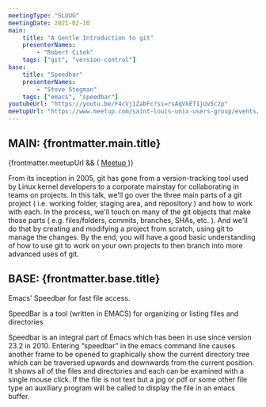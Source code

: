 ```yaml
---
meetingType: "SLUUG"
meetingDate: 2021-02-10
main:
    title: "A Gentle Introduction to git"
    presenterNames:
        - "Robert Citek"
    tags: ["git", "version-control"]
base:
    title: "Speedbar"
    presenterNames:
        - "Steve Stegman"
    tags: ["emacs", "speedbar"]
youtubeUrl: "https://youtu.be/F4cVj1ZabFc?si=rsAqVkET1jUv5czp"
meetupUrl: "https://www.meetup.com/saint-louis-unix-users-group/events/275750179/"
---
```



## **MAIN:** {frontmatter.main.title}

<MeetingPresenter presenterNames={frontmatter.main.presenterNames} />
{frontmatter.meetupUrl && (
    <a href={frontmatter.meetupUrl}>
        <Icon name="mdi:meetup" class="inline" />
        Meetup
    </a>
)}

From its inception in 2005, git has gone from a version-tracking tool used by Linux kernel developers to a corporate mainstay for collaborating in teams on projects. In this talk, we'll go over the three main parts of a git project ( i.e. working folder, staging area, and repository ) and how to work with each. In the process, we'll touch on many of the git objects that make those parts ( e.g. files/folders, commits, branches, SHAs, etc. ). And we'll do that by creating and modifying a project from scratch, using git to manage the changes. By the end, you will have a good basic understanding of how to use git to work on your own projects to then branch into more advanced uses of git.

<Tags tags={frontmatter.main.tags} />

## **BASE:** {frontmatter.base.title}

<MeetingPresenter presenterNames={frontmatter.base.presenterNames} />

Emacs' Speedbar for fast file access.

SpeedBar is a tool (written in EMACS) for organizing or listing files and directories

Speedbar is an integral part of Emacs which has been in use since version 23.2 in 2010. Entering “speedbar” in the emacs command line causes another frame to be opened to graphically show the current directory tree which can be traversed upwards and downwards from the current position. It shows all of the files and directories and each can be examined with a single mouse click. If the file is not text but a jpg or pdf or some other file type an auxiliary program will be called to display the file in an emacs buffer.

<Tags tags={frontmatter.base.tags} />
